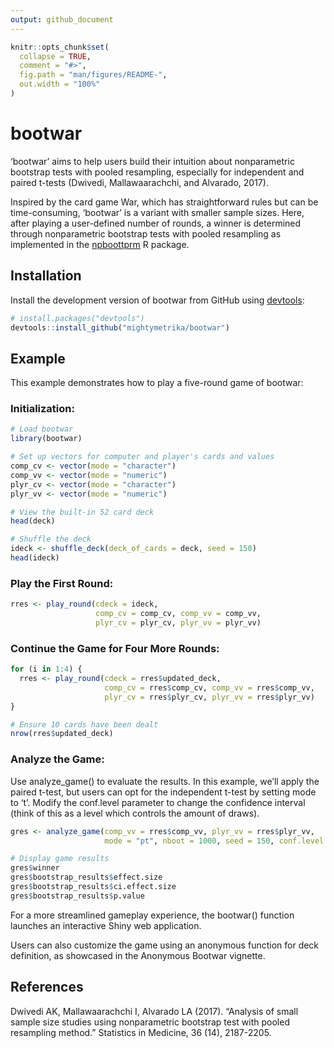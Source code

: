 ```yaml
---
output: github_document
---
```


<!-- README.md is generated from README.Rmd. Please edit that file -->

```r
knitr::opts_chunk$set(
  collapse = TRUE,
  comment = "#>",
  fig.path = "man/figures/README-",
  out.width = "100%"
)
```

# bootwar

<!-- badges: start -->
<!-- badges: end -->

'bootwar' aims to help users build their intuition about nonparametric bootstrap tests with pooled resampling, especially for independent and paired t-tests (Dwivedi, Mallawaarachchi, and Alvarado, 2017).

Inspired by the card game War, which has straightforward rules but can be time-consuming, 'bootwar' is a variant with smaller sample sizes. Here, after playing a user-defined number of rounds, a winner is determined through nonparametric bootstrap tests with pooled resampling as implemented in the [npboottprm](https://CRAN.R-project.org/package=npboottprm) R package.

## Installation

Install the development version of bootwar from GitHub using [devtools](https://devtools.r-lib.org/):

```r
# install.packages("devtools")
devtools::install_github("mightymetrika/bootwar")
```

## Example

This example demonstrates how to play a five-round game of bootwar:

### Initialization:

```r
# Load bootwar
library(bootwar)

# Set up vectors for computer and player's cards and values
comp_cv <- vector(mode = "character")
comp_vv <- vector(mode = "numeric")
plyr_cv <- vector(mode = "character")
plyr_vv <- vector(mode = "numeric")

# View the built-in 52 card deck
head(deck)

# Shuffle the deck
ideck <- shuffle_deck(deck_of_cards = deck, seed = 150)
head(ideck)
```


### Play the First Round:

```r
rres <- play_round(cdeck = ideck,
                   comp_cv = comp_cv, comp_vv = comp_vv,
                   plyr_cv = plyr_cv, plyr_vv = plyr_vv)
```


### Continue the Game for Four More Rounds:

```r
for (i in 1:4) {
  rres <- play_round(cdeck = rres$updated_deck,
                     comp_cv = rres$comp_cv, comp_vv = rres$comp_vv,
                     plyr_cv = rres$plyr_cv, plyr_vv = rres$plyr_vv)
}

# Ensure 10 cards have been dealt
nrow(rres$updated_deck)
```


### Analyze the Game:

Use analyze_game() to evaluate the results. In this example, we'll apply the paired t-test, but users can opt for the independent t-test by setting mode to 't'. Modify the conf.level parameter to change the confidence interval (think of this as a level which controls the amount of draws).

```r
gres <- analyze_game(comp_vv = rres$comp_vv, plyr_vv = rres$plyr_vv,
                     mode = "pt", nboot = 1000, seed = 150, conf.level = 0.05)

# Display game results
gres$winner
gres$bootstrap_results$effect.size
gres$bootstrap_results$ci.effect.size
gres$bootstrap_results$p.value
```


For a more streamlined gameplay experience, the bootwar() function launches an interactive Shiny web application.

Users can also customize the game using an anonymous function for deck definition, as showcased in the Anonymous Bootwar vignette.

## References

Dwivedi AK, Mallawaarachchi I, Alvarado LA (2017). "Analysis of small sample size studies using nonparametric bootstrap test with pooled resampling method." Statistics in Medicine, 36 (14), 2187-2205.
